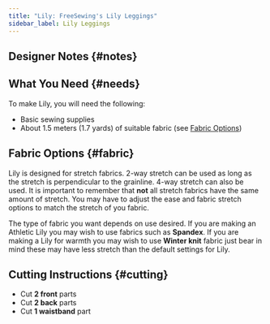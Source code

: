 ```yaml
---
title: "Lily: FreeSewing's Lily Leggings"
sidebar_label: Lily Leggings
---
```



<DocusaurusDoc>
  <DesignInfo design="lily" noDocsLink />
</DocusaurusDoc>

## Designer Notes {#notes}

<Notes />

## What You Need {#needs}

To make Lily, you will need the following:

- Basic sewing supplies
- About 1.5 meters (1.7 yards) of suitable fabric (see [Fabric
  Options](#fabric))

## Fabric Options {#fabric}

Lily is designed for stretch fabrics. 2-way stretch can be used as long as the
stretch is perpendicular to the grainline. 4-way stretch can also be used. It
is important to remember that **not** all stretch fabrics have the same amount
of stretch. You may have to adjust the ease and fabric stretch options to match
the stretch of you fabric.

The type of fabric you want depends on use desired. If you are making an
Athletic Lily you may wish to use fabrics such as **Spandex**. If you are
making a Lily for warmth you may wish to use **Winter knit** fabric just bear
in mind these may have less stretch than the default settings for Lily.

## Cutting Instructions {#cutting}

- Cut **2 front** parts
- Cut **2 back** parts
- Cut **1 waistband** part
